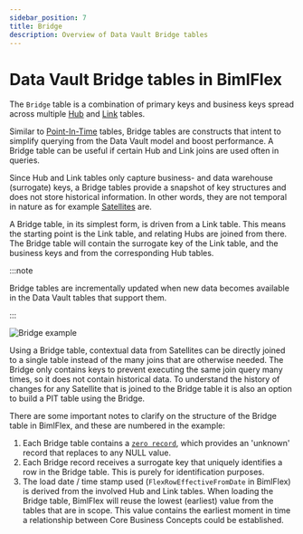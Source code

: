 ---
sidebar_position: 7
title: Bridge
description: Overview of Data Vault Bridge tables
---
<head>
  <meta name="varigenceProduct" content="BimlFlex"></meta>
  <meta name="varigenceArticleType" content="Conceptual"></meta>
</head>

# Data Vault Bridge tables in BimlFlex

The `Bridge` table is a combination of primary keys and business keys spread across multiple [Hub](./data-vault-concept-hub) and [Link](./data-vault-concept-link) tables.

Similar to [Point-In-Time](./data-vault-implementation-pit) tables, Bridge tables are constructs that intent to simplify querying from the Data Vault model and boost performance. A Bridge table can be useful if certain Hub and Link joins are used often in queries.

Since Hub and Link tables only capture business- and data warehouse (surrogate) keys, a Bridge tables provide a snapshot of key structures and does not store historical information. In other words, they are not temporal in nature as for example [Satellites](./data-vault-concept-satellite) are.

A Bridge table, in its simplest form, is driven from a Link table. This means the starting point is the Link table, and relating Hubs are joined from there. The Bridge table will contain the surrogate key of the Link table, and the business keys and from the corresponding Hub tables.



:::note

Bridge tables are incrementally updated when new data becomes available in the Data Vault tables that support them.

:::


![Bridge example](/img/bimlflex/bridge-example.png "Bridge example")

Using a Bridge table, contextual data from Satellites can be directly joined to a single table instead of the many joins that are otherwise needed. The Bridge only contains keys to prevent executing the same join query many times, so it does not contain historical data. To understand the history of changes for any Satellite that is joined to the Bridge table it is also an option to build a PIT table using the Bridge.

There are some important notes to clarify on the structure of the Bridge table in BimlFlex, and these are numbered in the example:

1. Each Bridge table contains a [`zero record`](./data-vault-concept-zero-records), which provides an 'unknown' record that replaces to any NULL value.
1. Each Bridge record receives a surrogate key that uniquely identifies a row in the Bridge table. This is purely for identification purposes.
1. The load date / time stamp used (`FlexRowEffectiveFromDate` in BimlFlex) is derived from the involved Hub and Link tables. When loading the Bridge table, BimlFlex will reuse the lowest (earliest) value from the tables that are in scope. This value contains the earliest moment in time a relationship between Core Business Concepts could be established.
